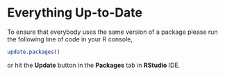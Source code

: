 # Everything Up-to-Date

To ensure that everybody uses the same version of a package
please run the following line of code in your R console,

```r
update.packages()
```

or hit the **Update** button in the **Packages** tab in **RStudio** IDE.
